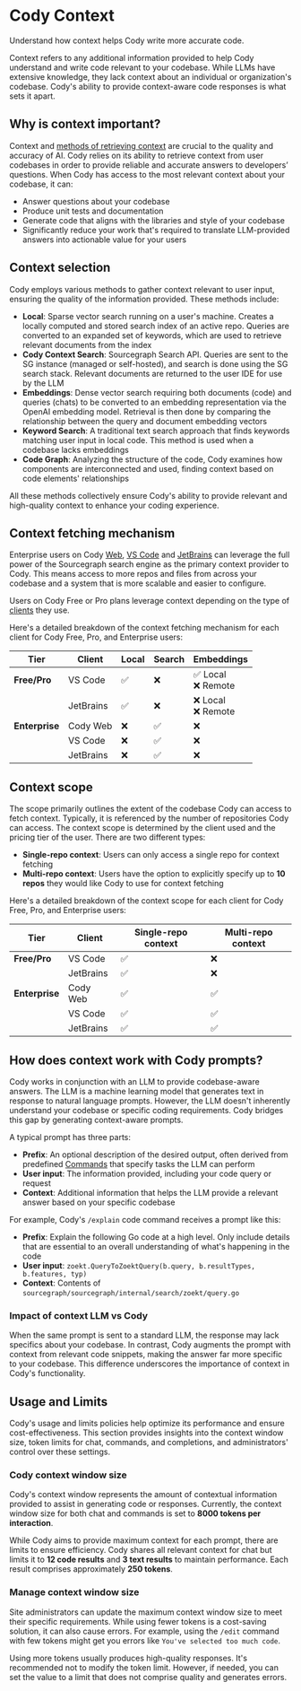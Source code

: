 # Cody Context

<p className="subtitle">Understand how context helps Cody write more accurate code.</p>

Context refers to any additional information provided to help Cody understand and write code relevant to your codebase. While LLMs have extensive knowledge, they lack context about an individual or organization's codebase. Cody's ability to provide context-aware code responses is what sets it apart.

## Why is context important?

Context and [methods of retrieving context](#context-selection) are crucial to the quality and accuracy of AI. Cody relies on its ability to retrieve context from user codebases in order to provide reliable and accurate answers to developers’ questions. When Cody has access to the most relevant context about your codebase, it can:

- Answer questions about your codebase
- Produce unit tests and documentation
- Generate code that aligns with the libraries and style of your codebase
- Significantly reduce your work that's required to translate LLM-provided answers into actionable value for your users

## Context selection

Cody employs various methods to gather context relevant to user input, ensuring the quality of the information provided. These methods include:

- **Local**: Sparse vector search running on a user's machine. Creates a locally computed and stored search index of an active repo. Queries are converted to an expanded set of keywords, which are used to retrieve relevant documents from the index
- **Cody Context Search**: Sourcegraph Search API. Queries are sent to the SG instance (managed or self-hosted), and search is done using the SG search stack. Relevant documents are returned to the user IDE for use by the LLM
- **Embeddings**: Dense vector search requiring both documents (code) and queries (chats) to be converted to an embedding representation via the OpenAI embedding model. Retrieval is then done by comparing the relationship between the query and document embedding vectors
- **Keyword Search**: A traditional text search approach that finds keywords matching user input in local code. This method is used when a codebase lacks embeddings
- **Code Graph**: Analyzing the structure of the code, Cody examines how components are interconnected and used, finding context based on code elements' relationships

All these methods collectively ensure Cody's ability to provide relevant and high-quality context to enhance your coding experience.

## Context fetching mechanism

Enterprise users on Cody [Web](/cody/clients/cody-with-sourcegraph), [VS Code](/cody/clients/install-vscode) and [JetBrains](/cody/clients/install-jetbrains) can leverage the full power of the Sourcegraph search engine as the primary context provider to Cody. This means access to more repos and files from across your codebase and a system that is more scalable and easier to configure.

Users on Cody Free or Pro plans leverage context depending on the type of [clients](/cody/clients) they use.

Here's a detailed breakdown of the context fetching mechanism for each client for Cody Free, Pro, and Enterprise users:

|    **Tier**    | **Client** | **Local** | **Search** |     **Embeddings**      |
| -------------- | ---------- | -------- | ---------- | ----------------------- |
| **Free/Pro**   | VS Code    | ✅        | ❌          | ✅ Local <br /> ❌ Remote |
|                | JetBrains  | ✅        | ❌          | ❌ Local <br /> ❌ Remote |
| **Enterprise** | Cody Web   | ❌        | ✅          | ❌                       |
|                | VS Code    | ❌        | ✅          | ❌                       |
|                | JetBrains  | ❌        | ✅          | ❌                       |

## Context scope

The scope primarily outlines the extent of the codebase Cody can access to fetch context. Typically, it is referenced by the number of repositories Cody can access. The context scope is determined by the client used and the pricing tier of the user. There are two different types:

- **Single-repo context**: Users can only access a single repo for context fetching
- **Multi-repo context**: Users have the option to explicitly specify up to **10 repos** they would like Cody to use for context fetching

Here's a detailed breakdown of the context scope for each client for Cody Free, Pro, and Enterprise users:

|    **Tier**    | **Client** | **Single-repo context** | **Multi-repo context** |
| -------------- | ---------- | ----------------------- | ---------------------- |
| **Free/Pro**   | VS Code    | ✅                       | ❌                      |
|                | JetBrains  | ✅                       | ❌                      |
| **Enterprise** | Cody Web   | ✅                       | ✅                      |
|                | VS Code    | ✅                       | ✅                      |
|                | JetBrains  | ✅                       | ✅                      |

## How does context work with Cody prompts?

Cody works in conjunction with an LLM to provide codebase-aware answers. The LLM is a machine learning model that generates text in response to natural language prompts. However, the LLM doesn't inherently understand your codebase or specific coding requirements. Cody bridges this gap by generating context-aware prompts.

A typical prompt has three parts:

- **Prefix**: An optional description of the desired output, often derived from predefined [Commands](/cody/capabilities/commands) that specify tasks the LLM can perform
- **User input**: The information provided, including your code query or request
- **Context**: Additional information that helps the LLM provide a relevant answer based on your specific codebase

For example, Cody's `/explain` code command receives a prompt like this:

- **Prefix**: Explain the following Go code at a high level. Only include details that are essential to an overall understanding of what's happening in the code
- **User input**: `zoekt.QueryToZoektQuery(b.query, b.resultTypes, b.features, typ)`
- **Context**: Contents of `sourcegraph/sourcegraph/internal/search/zoekt/query.go`

### Impact of context LLM vs Cody

When the same prompt is sent to a standard LLM, the response may lack specifics about your codebase. In contrast, Cody augments the prompt with context from relevant code snippets, making the answer far more specific to your codebase. This difference underscores the importance of context in Cody's functionality.

## Usage and Limits

Cody's usage and limits policies help optimize its performance and ensure cost-effectiveness. This section provides insights into the context window size, token limits for chat, commands, and completions, and administrators' control over these settings.

### Cody context window size

Cody's context window represents the amount of contextual information provided to assist in generating code or responses. Currently, the context window size for both chat and commands is set to **8000 tokens per interaction**.

While Cody aims to provide maximum context for each prompt, there are limits to ensure efficiency. Cody shares all relevant context for chat but limits it to **12 code results** and **3 text results** to maintain performance. Each result comprises approximately **250 tokens**.

### Manage context window size

Site administrators can update the maximum context window size to meet their specific requirements. While using fewer tokens is a cost-saving solution, it can also cause errors. For example, using the `/edit` command with few tokens might get you errors like `You've selected too much code`.

Using more tokens usually produces high-quality responses. It's recommended not to modify the token limit. However, if needed, you can set the value to a limit that does not comprise quality and generates errors.
